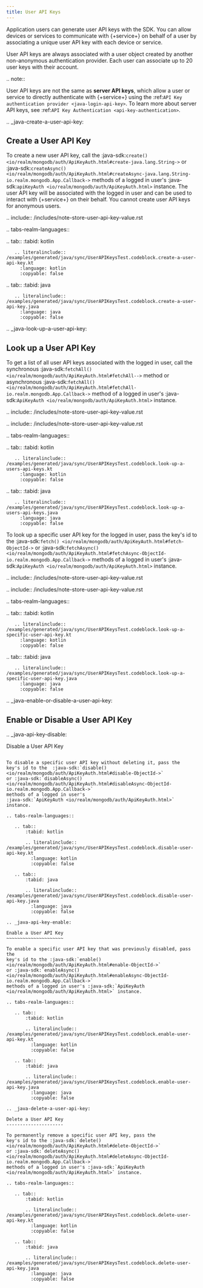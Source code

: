 ```yaml
---
title: User API Keys
---
```



Application users can generate user API keys with the SDK. You
can allow devices or services to communicate with {+service+}
on behalf of a user by associating a unique user API key with each
device or service.

User API keys are always associated with a user object created by another
non-anonymous authentication provider. Each user can associate up to 20
user keys with their account.

.. note::

   User API keys are not the same as **server API keys**, which allow a
   user or service to directly authenticate with {+service+} using the
   :ref:`API Key authentication provider <java-login-api-key>`. To learn
   more about server API keys, see :ref:`API Key Authentication
   <api-key-authentication>`.

.. _java-create-a-user-api-key:

Create a User API Key
---------------------

To create a new user API key, call the :java-sdk:`create()
<io/realm/mongodb/auth/ApiKeyAuth.html#create-java.lang.String->` or
:java-sdk:`createAsync() <io/realm/mongodb/auth/ApiKeyAuth.html#createAsync-java.lang.String-io.realm.mongodb.App.Callback->`
methods of a logged in user's :java-sdk:`apiKeyAuth <io/realm/mongodb/auth/ApiKeyAuth.html>`
instance. The user API key will be associated with the logged in user
and can be used to interact with {+service+} on their behalf. You cannot
create user API keys for anonymous users.

.. include:: /includes/note-store-user-api-key-value.rst

.. tabs-realm-languages::
   
   .. tab::
       :tabid: kotlin

       .. literalinclude:: /examples/generated/java/sync/UserAPIKeysTest.codeblock.create-a-user-api-key.kt
         :language: kotlin
         :copyable: false

   .. tab::
       :tabid: java

       .. literalinclude:: /examples/generated/java/sync/UserAPIKeysTest.codeblock.create-a-user-api-key.java
         :language: java
         :copyable: false

.. _java-look-up-a-user-api-key:

Look up a User API Key
----------------------

To get a list of all user API keys associated with the logged in user,
call the synchronous :java-sdk:`fetchAll() <io/realm/mongodb/auth/ApiKeyAuth.html#fetchAll-->`
method or asynchronous :java-sdk:`fetchAll()
<io/realm/mongodb/auth/ApiKeyAuth.html#fetchAll-io.realm.mongodb.App.Callback->` method of a
logged in user's :java-sdk:`ApiKeyAuth <io/realm/mongodb/auth/ApiKeyAuth.html>` instance.

.. include:: /includes/note-store-user-api-key-value.rst

.. include:: /includes/note-store-user-api-key-value.rst

.. tabs-realm-languages::
   
   .. tab::
       :tabid: kotlin

       .. literalinclude:: /examples/generated/java/sync/UserAPIKeysTest.codeblock.look-up-a-users-api-keys.kt
         :language: kotlin
         :copyable: false

   .. tab::
       :tabid: java

       .. literalinclude:: /examples/generated/java/sync/UserAPIKeysTest.codeblock.look-up-a-users-api-keys.java
         :language: java
         :copyable: false

To look up a specific user API key for the logged in user, pass the
key's id to the :java-sdk:`fetch() <io/realm/mongodb/auth/ApiKeyAuth.html#fetch-ObjectId->`
or :java-sdk:`fetchAsync() <io/realm/mongodb/auth/ApiKeyAuth.html#fetchAsync-ObjectId-io.realm.mongodb.App.Callback->`
methods of a logged in user's
:java-sdk:`ApiKeyAuth <io/realm/mongodb/auth/ApiKeyAuth.html>` instance.

.. include:: /includes/note-store-user-api-key-value.rst

.. include:: /includes/note-store-user-api-key-value.rst

.. tabs-realm-languages::
   
   .. tab::
       :tabid: kotlin

       .. literalinclude:: /examples/generated/java/sync/UserAPIKeysTest.codeblock.look-up-a-specific-user-api-key.kt
         :language: kotlin
         :copyable: false

   .. tab::
       :tabid: java

       .. literalinclude:: /examples/generated/java/sync/UserAPIKeysTest.codeblock.look-up-a-specific-user-api-key.java
         :language: java
         :copyable: false

.. _java-enable-or-disable-a-user-api-key:

Enable or Disable a User API Key
--------------------------------

.. _java-api-key-disable:

Disable a User API Key
~~~~~~~~~~~~~~~~~~~~~~

To disable a specific user API key without deleting it, pass the
key's id to the  :java-sdk:`disable() <io/realm/mongodb/auth/ApiKeyAuth.html#disable-ObjectId->`
or :java-sdk:`disableAsync() <io/realm/mongodb/auth/ApiKeyAuth.html#disableAsync-ObjectId-io.realm.mongodb.App.Callback->`
methods of a logged in user's
:java-sdk:`ApiKeyAuth <io/realm/mongodb/auth/ApiKeyAuth.html>` instance.

.. tabs-realm-languages::
   
   .. tab::
       :tabid: kotlin

       .. literalinclude:: /examples/generated/java/sync/UserAPIKeysTest.codeblock.disable-user-api-key.kt
         :language: kotlin
         :copyable: false

   .. tab::
       :tabid: java

       .. literalinclude:: /examples/generated/java/sync/UserAPIKeysTest.codeblock.disable-user-api-key.java
         :language: java
         :copyable: false

.. _java-api-key-enable:

Enable a User API Key
~~~~~~~~~~~~~~~~~~~~~

To enable a specific user API key that was previously disabled, pass the
key's id to the :java-sdk:`enable() <io/realm/mongodb/auth/ApiKeyAuth.html#enable-ObjectId->`
or :java-sdk:`enableAsync() <io/realm/mongodb/auth/ApiKeyAuth.html#enableAsync-ObjectId-io.realm.mongodb.App.Callback->`
methods of a logged in user's :java-sdk:`ApiKeyAuth <io/realm/mongodb/auth/ApiKeyAuth.html>` instance.

.. tabs-realm-languages::
   
   .. tab::
       :tabid: kotlin

       .. literalinclude:: /examples/generated/java/sync/UserAPIKeysTest.codeblock.enable-user-api-key.kt
         :language: kotlin
         :copyable: false

   .. tab::
       :tabid: java

       .. literalinclude:: /examples/generated/java/sync/UserAPIKeysTest.codeblock.enable-user-api-key.java
         :language: java
         :copyable: false

.. _java-delete-a-user-api-key:

Delete a User API Key
---------------------

To permanently remove a specific user API key, pass the
key's id to the :java-sdk:`delete() <io/realm/mongodb/auth/ApiKeyAuth.html#delete-ObjectId->`
or :java-sdk:`deleteAsync() <io/realm/mongodb/auth/ApiKeyAuth.html#deleteAsync-ObjectId-io.realm.mongodb.App.Callback->`
methods of a logged in user's :java-sdk:`ApiKeyAuth <io/realm/mongodb/auth/ApiKeyAuth.html>` instance.

.. tabs-realm-languages::
   
   .. tab::
       :tabid: kotlin

       .. literalinclude:: /examples/generated/java/sync/UserAPIKeysTest.codeblock.delete-user-api-key.kt
         :language: kotlin
         :copyable: false

   .. tab::
       :tabid: java

       .. literalinclude:: /examples/generated/java/sync/UserAPIKeysTest.codeblock.delete-user-api-key.java
         :language: java
         :copyable: false
